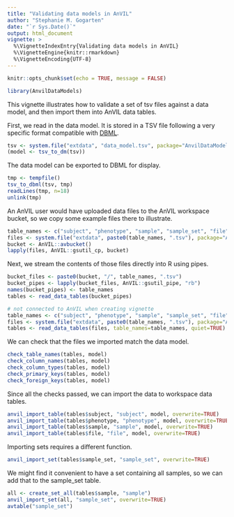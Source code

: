 ```yaml
---
title: "Validating data models in AnVIL"
author: "Stephanie M. Gogarten"
date: "`r Sys.Date()`"
output: html_document
vignette: >
  %\VignetteIndexEntry{Validating data models in AnVIL}
  %\VignetteEngine{knitr::rmarkdown}
  %\VignetteEncoding{UTF-8}
---
```


```r
knitr::opts_chunk$set(echo = TRUE, message = FALSE)
```

```r
library(AnvilDataModels)
```

This vignette illustrates how to validate a set of tsv files against a data model, and then import them into AnVIL data tables.

First, we read in the data model. It is stored in a TSV file following a very specific format compatible with [DBML](https://www.dbml.org/docs).

```r
tsv <- system.file("extdata", "data_model.tsv", package="AnvilDataModels")
(model <- tsv_to_dm(tsv))
```

The data model can be exported to DBML for display.

```r
tmp <- tempfile()
tsv_to_dbml(tsv, tmp)
readLines(tmp, n=18)
unlink(tmp)
```

An AnVIL user would have uploaded data files to the AnVIL workspace bucket, so we copy some example files there to illustrate.

```r
table_names <- c("subject", "phenotype", "sample", "sample_set", "file")
files <- system.file("extdata", paste0(table_names, ".tsv"), package="AnvilDataModels")
bucket <- AnVIL::avbucket()
lapply(files, AnVIL::gsutil_cp, bucket)
```

Next, we stream the contents of those files directly into R using pipes. 

```r
bucket_files <- paste0(bucket, "/", table_names, ".tsv")
bucket_pipes <- lapply(bucket_files, AnVIL::gsutil_pipe, "rb")
names(bucket_pipes) <- table_names
tables <- read_data_tables(bucket_pipes)
```

```r
# not connected to AnVIL when creating vignette
table_names <- c("subject", "phenotype", "sample", "sample_set", "file")
files <- system.file("extdata", paste0(table_names, ".tsv"), package="AnvilDataModels")
tables <- read_data_tables(files, table_names=table_names, quiet=TRUE)
```

We can check that the files we imported match the data model.

```r
check_table_names(tables, model)
check_column_names(tables, model)
check_column_types(tables, model)
check_primary_keys(tables, model)
check_foreign_keys(tables, model)
```

Since all the checks passed, we can import the data to workspace data tables.

```r
anvil_import_table(tables$subject, "subject", model, overwrite=TRUE)
anvil_import_table(tables$phenotype, "phenotype", model, overwrite=TRUE)
anvil_import_table(tables$sample, "sample", model, overwrite=TRUE)
anvil_import_table(tables$file, "file", model, overwrite=TRUE)
```

Importing sets requires a different function.

```r
anvil_import_set(tables$sample_set, "sample_set", overwrite=TRUE)
```

We might find it convenient to have a set containing all samples, so we can add that to the sample_set table.

```r
all <- create_set_all(tables$sample, "sample")
anvil_import_set(all, "sample_set", overwrite=TRUE)
avtable("sample_set")
```
